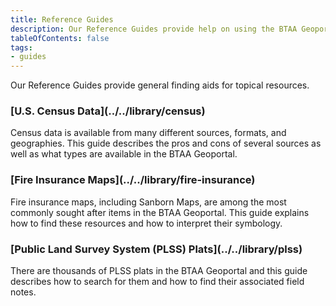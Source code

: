 ```yaml
---
title: Reference Guides
description: Our Reference Guides provide help on using the BTAA Geoportal as well as general finding aids for topical resources.
tableOfContents: false
tags:
- guides
---
```


Our Reference Guides provide general finding aids for topical resources.



<h3>[U.S. Census Data](../../library/census)</h3>

Census data is available from many different sources, formats, and geographies. This guide describes the pros and cons of several sources as well as what types are available in the BTAA Geoportal.


<h3>[Fire Insurance Maps](../../library/fire-insurance)</h3>

Fire insurance maps, including Sanborn Maps, are among the most commonly sought after items in the BTAA Geoportal. This guide explains how to find these resources and how to interpret their symbology. 

<h3>[Public Land Survey System (PLSS) Plats](../../library/plss)</h3>

There are thousands of PLSS plats in the BTAA Geoportal and this guide describes how to search for them and how to find their associated field notes.
